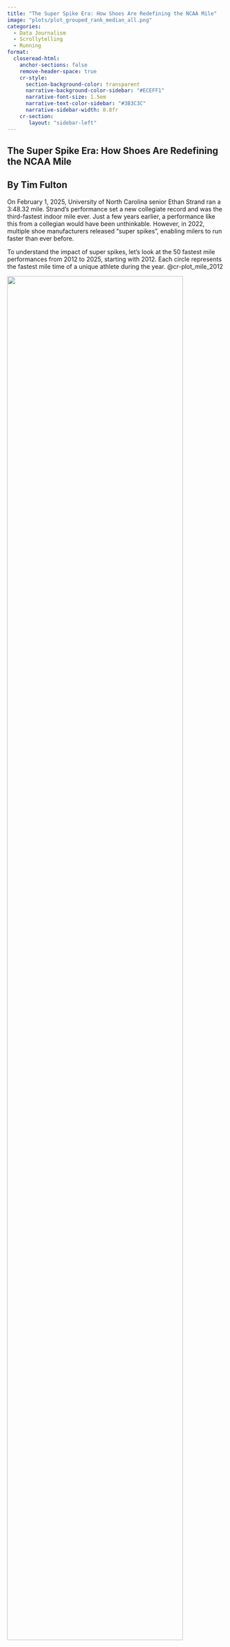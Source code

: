 ```yaml
---
title: "The Super Spike Era: How Shoes Are Redefining the NCAA Mile"
image: "plots/plot_grouped_rank_median_all.png"
categories:
  - Data Journalism
  - Scrollytelling
  - Running
format:
  closeread-html:
    anchor-sections: false
    remove-header-space: true
    cr-style:
      section-background-color: transparent
      narrative-background-color-sidebar: "#ECEFF1"
      narrative-font-size: 1.5em
      narrative-text-color-sidebar: "#3B3C3C"
      narrative-sidebar-width: 0.8fr
    cr-section:
       layout: "sidebar-left"
---
```


::::::::::: cr-section
# The Super Spike Era: How Shoes Are Redefining the NCAA Mile

## By Tim Fulton

On February 1, 2025, University of North Carolina senior Ethan Strand ran a 3:48.32 mile. Strand's performance set a new collegiate record and was the third-fastest indoor mile ever. Just a few years earlier, a performance like this from a collegian would have been unthinkable. However, in 2022, multiple shoe manufacturers released "super spikes", enabling milers to run faster than ever before.

To understand the impact of super spikes, let's look at the 50 fastest mile performances from 2012 to 2025, starting with 2012. Each circle represents the fastest mile time of a unique athlete during the year. @cr-plot_mile_2012

::: {#cr-plot_mile_2012}
![](plots/plot_mile_2012.png){fig-align="center" width="90%"}
:::

From the runner with the [**fastest**]{style="color:#137CC3"} mile... @cr-plot_mile_2012_1st

::: {#cr-plot_mile_2012_1st}
![](plots/plot_mile_2012_1st.png){fig-align="center" width="90%"}
:::

...to the runner with the [**50th fastest**]{style="color:#E06715"}. @cr-plot_mile_2012_50th

::: {#cr-plot_mile_2012_50th}
![](plots/plot_mile_2012_50th.png){fig-align="center" width="90%"}
:::

From 2012 to 2021, the range of mile times remained fairly consistent year after year. @cr-plot_mile_decade

::: {#cr-plot_mile_decade}
![](plots/plot_mile_decade.png){fig-align="center" width="90%"}
:::

During this period, the [**median time hovered around 3:59**]{style="color: #1E8449"}. @cr-plot_mile_median

::: {#cr-plot_mile_median}
![](plots/plot_mile_median.png){fig-align="center" width="90%"}
:::

Then, when super spikes became widely available in 2022, athletes began running significantly faster. The shoes had such a profound impact that the top 50 performances each year from 2022 to 2025 were all faster than the median performances from the previous decade. @cr-plot_mile_all

::: {#cr-plot_mile_all}
![](plots/plot_mile_all.png){fig-align="center" width="90%"}
:::

Just how much faster do super shoes make someone? Let's first look at the 50th fastest performances. <br><br>From [**2012 to 2021 the median 50th fastest time was 4:01.60**]{style="color: #137CC3"}. <br><br>From [**2022 to 2025 the median 50th fastest time was to 3:57.95**]{style="color: #E06715"}, a 3.7 second drop, or 1.5% improvement. @cr-plot_mile_ranks_50th

::: {#cr-plot_mile_ranks_50th}
![](plots/plot_grouped_rank_median_50.png){fig-align="center" width="90%"}
:::

This pattern of improvement is consistent across other ranks, with an overall improvement of **3.7 seconds, or 1.5%**. @cr-plot_mile_ranks_all

::: {#cr-plot_mile_ranks_all}
![](plots/plot_grouped_rank_median_all.png){fig-align="center" width="90%"}
:::

NCAA milers are faster than ever before, and yes, it's the shoes. But it sure is fun to watch.
:::::::::::

